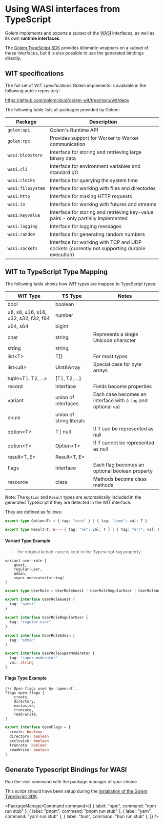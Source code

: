 
# Using WASI interfaces from TypeScript

Golem implements and exports a subset of the [WASI](https://wasi.dev) interfaces, as well as its own **runtime interfaces**.

The [Golem TypeScript SDK](/docs/experimental-languages/ts-language-guide/golem-ts-sdk) provides idiomatic wrappers on a subset of these interfaces, but it is also possible to use the generated bindings directly.

## WIT specifications

The full set of WIT specifications Golem implements is available in the following public repository:

https://github.com/golemcloud/golem-wit/tree/main/wit/deps

The following table lists all packages provided by Golem:

| Package           | Description                                                                                 |
| ----------------- | ------------------------------------------------------------------------------------------- |
| `golem:api`       | Golem's Runtime API                                                                         |
| `golem:rpc`       | Provides support for Worker to Worker communication                                         |
| `wasi:blobstore`  | Interface for storing and retrieving large binary data                                      |
| `wasi:cli`        | Interface for environment variables and standard I/O                                        |
| `wasi:clocks`     | Interface for querying the system time                                                      |
| `wasi:filesystem` | Interface for working with files and directories                                            |
| `wasi:http`       | Interface for making HTTP requests                                                          |
| `wasi:io`         | Interface for working with futures and streams                                              |
| `wasi:keyvalue`   | Interface for storing and retrieving key-value pairs - only partially implemented           |
| `wasi:logging`    | Interface for logging messages                                                              |
| `wasi:random`     | Interface for generating random numbers                                                     |
| `wasi:sockets`    | Interface for working with TCP and UDP sockets (currently not supporting durable execution) |

## WIT to TypeScript Type Mapping

The following table shows how WIT types are mapped to TypeScript types:

| WIT Type                             | TS Type                  | Notes                                                          |
| ------------------------------------ | ------------------------ | -------------------------------------------------------------- |
| bool                                 | boolean                  |                                                                |
| u8, s8, u16, s16, u32, s32, f32, f64 | number                   |                                                                |
| u64, s64                             | bigint                   |                                                                |
| char                                 | string                   | Represents a single Unicode character                          |
| string                               | string                   |                                                                |
| list\<T>                             | T[]                      | For most types                                                 |
| list\<u8>                            | Uint8Array               | Special case for byte arrays                                   |
| tuple\<T1, T2, ...>                  | [T1, T2, ...]            |                                                                |
| record                               | interface                | Fields become properties                                       |
| variant                              | union of interfaces      | Each case becomes an interface with a `tag` and optional `val` |
| enum                                 | union of string literals |                                                                |
| option\<T>                           | T \| null                | If T can be represented as null                                |
| option\<T>                           | Option\<T>               | If T cannot be represented as null                             |
| result\<T, E>                        | Result\<T, E>            |                                                                |
| flags                                | interface                | Each flag becomes an optional boolean property                 |
| resource                             | class                    | Methods become class methods                                   |

Note: The `Option` and `Result` types are automatically included in the generated TypeScript if they are detected in the WIT interface.

They are defined as follows:

```typescript
export type Option<T> = { tag: "none" } | { tag: "some"; val: T }
```

```typescript
export type Result<T, E> = { tag: "ok"; val: T } | { tag: "err"; val: E }
```

#### Variant Type Example

> the original kebab-case is kept in the Typescript `tag` property

```wit
variant user-role {
    guest,
    regular-user,
    admin,
    super-moderator(string)
}
```

```typescript
export type UserRole = UserRoleGuest | UserRoleRegularUser | UserRoleAdmin | UserRoleSuperModerator

export interface UserRoleGuest {
  tag: "guest"
}

export interface UserRoleRegularUser {
  tag: "regular-user"
}

export interface UserRoleAdmin {
  tag: "admin"
}

export interface UserRoleSuperModerator {
  tag: "super-moderator"
  val: string
}
```

#### Flags Type Example

```wit
/// Open flags used by `open-at`.
flags open-flags {
    create,
    directory,
    exclusive,
    truncate,
    read-write,
}
```

```typescript
export interface OpenFlags = {
  create: boolean
  directory: boolean
  exclusive: boolean
  truncate: boolean
  readWrite: boolean
}
```

## Generate Typescript Bindings for WASI

Run the `stub` command with the package manager of your choice

This script should have been setup during the [installation of the Golem TypeScript SDK](/docs/experimental-languages/ts-language-guide/golem-ts-sdk#scripts).

<PackageManagerCommand
  command={[
    { label: "npm", command: "npm run stub" },
    { label: "pnpm", command: "pnpm run stub" },
    { label: "yarn", command: "yarn run stub" },
    { label: "bun", command: "bun run stub" },
  ]}
/>
